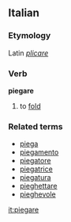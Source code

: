 ==Italian==
===Etymology===
Latin ''[[plicare]]''
===Verb===
'''piegare'''

# to [[fold]]

===Related terms===
*[[piega]]
*[[piegamento]]
*[[piegatore]]
*[[piegatrice]]
*[[piegatura]]
*[[pieghettare]]
*[[pieghevole]]

[[it:piegare]]